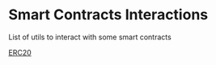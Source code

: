 # Smart Contracts Interactions

List of utils to interact with some smart contracts

[ERC20](/lib/smartcontract/erc20)
